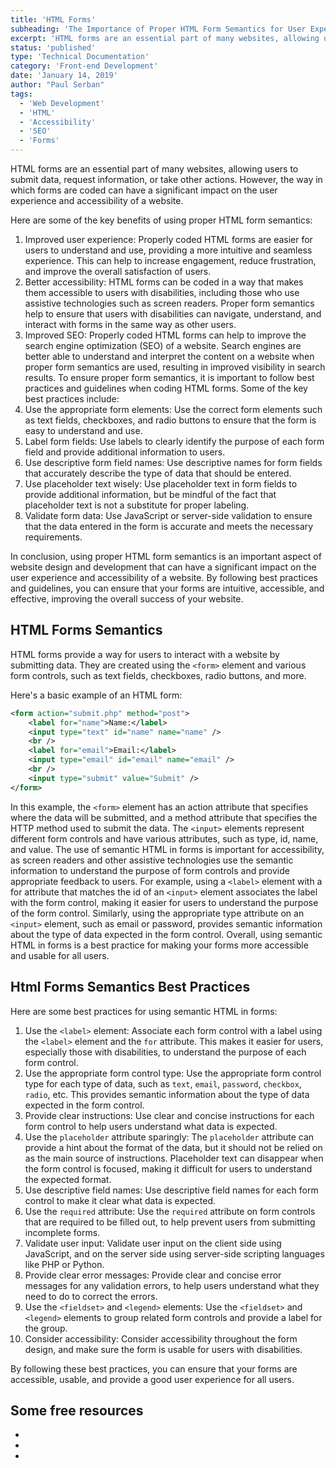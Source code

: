 ```yaml
---
title: 'HTML Forms'
subheading: 'The Importance of Proper HTML Form Semantics for User Experience and Accessibility'
excerpt: 'HTML forms are an essential part of many websites, allowing users to submit data, request information, or take other actions. However, the way in which forms are coded can have a significant impact on the user experience and accessibility of a website.'
status: 'published'
type: 'Technical Documentation'
category: 'Front-end Development'
date: 'January 14, 2019'
author: "Paul Serban"
tags:
  - 'Web Development'
  - 'HTML'
  - 'Accessibility'
  - 'SEO'
  - 'Forms'
---
```


HTML forms are an essential part of many websites, allowing users to submit data, request information, or take other actions. However, the way in which forms are coded can have a significant impact on the user experience and accessibility of a website.

Here are some of the key benefits of using proper HTML form semantics:

1. Improved user experience: Properly coded HTML forms are easier for users to understand and use, providing a more intuitive and seamless experience. This can help to increase engagement, reduce frustration, and improve the overall satisfaction of users.
2. Better accessibility: HTML forms can be coded in a way that makes them accessible to users with disabilities, including those who use assistive technologies such as screen readers. Proper form semantics help to ensure that users with disabilities can navigate, understand, and interact with forms in the same way as other users.
3. Improved SEO: Properly coded HTML forms can help to improve the search engine optimization (SEO) of a website. Search engines are better able to understand and interpret the content on a website when proper form semantics are used, resulting in improved visibility in search results.
To ensure proper form semantics, it is important to follow best practices and guidelines when coding HTML forms. Some of the key best practices include:
1. Use the appropriate form elements: Use the correct form elements such as text fields, checkboxes, and radio buttons to ensure that the form is easy to understand and use.
2. Label form fields: Use labels to clearly identify the purpose of each form field and provide additional information to users.
3. Use descriptive form field names: Use descriptive names for form fields that accurately describe the type of data that should be entered.
4. Use placeholder text wisely: Use placeholder text in form fields to provide additional information, but be mindful of the fact that placeholder text is not a substitute for proper labeling.
5. Validate form data: Use JavaScript or server-side validation to ensure that the data entered in the form is accurate and meets the necessary requirements.

In conclusion, using proper HTML form semantics is an important aspect of website design and development that can have a significant impact on the user experience and accessibility of a website. By following best practices and guidelines, you can ensure that your forms are intuitive, accessible, and effective, improving the overall success of your website.

## HTML Forms Semantics

HTML forms provide a way for users to interact with a website by submitting data. They are created using the `<form>` element and various form controls, such as text fields, checkboxes, radio buttons, and more.

Here's a basic example of an HTML form:

```xml
<form action="submit.php" method="post">
    <label for="name">Name:</label>
    <input type="text" id="name" name="name" />
    <br />
    <label for="email">Email:</label>
    <input type="email" id="email" name="email" />
    <br />
    <input type="submit" value="Submit" />
</form>
```

In this example, the `<form>` element has an action attribute that specifies where the data will be submitted, and a method attribute that specifies the HTTP method used to submit the data. The `<input>` elements represent different form controls and have various attributes, such as type, id, name, and value.
The use of semantic HTML in forms is important for accessibility, as screen readers and other assistive technologies use the semantic information to understand the purpose of form controls and provide appropriate feedback to users.
For example, using a `<label>` element with a for attribute that matches the id of an `<input>` element associates the label with the form control, making it easier for users to understand the purpose of the form control. Similarly, using the appropriate type attribute on an `<input>` element, such as email or password, provides semantic information about the type of data expected in the form control.
Overall, using semantic HTML in forms is a best practice for making your forms more accessible and usable for all users.

## Html Forms Semantics Best Practices

Here are some best practices for using semantic HTML in forms:

1. Use the `<label>` element: Associate each form control with a label using the `<label>` element and the `for` attribute. This makes it easier for users, especially those with disabilities, to understand the purpose of each form control.
2. Use the appropriate form control type: Use the appropriate form control type for each type of data, such as `text`, `email`, `password`, `checkbox`, `radio`, etc. This provides semantic information about the type of data expected in the form control.
3. Provide clear instructions: Use clear and concise instructions for each form control to help users understand what data is expected.
4. Use the `placeholder` attribute sparingly: The `placeholder` attribute can provide a hint about the format of the data, but it should not be relied on as the main source of instructions. Placeholder text can disappear when the form control is focused, making it difficult for users to understand the expected format.
5. Use descriptive field names: Use descriptive field names for each form control to make it clear what data is expected.
6. Use the `required` attribute: Use the `required` attribute on form controls that are required to be filled out, to help prevent users from submitting incomplete forms.
7. Validate user input: Validate user input on the client side using JavaScript, and on the server side using server-side scripting languages like PHP or Python.
8. Provide clear error messages: Provide clear and concise error messages for any validation errors, to help users understand what they need to do to correct the errors.
9. Use the `<fieldset>` and `<legend>` elements: Use the `<fieldset>` and `<legend>` elements to group related form controls and provide a label for the group.
10. Consider accessibility: Consider accessibility throughout the form design, and make sure the form is usable for users with disabilities.

By following these best practices, you can ensure that your forms are accessible, usable, and provide a good user experience for all users.

## Some free resources
- <Link href="https://developer.mozilla.org/en-US/docs/Learn/Forms/Form_validation" label="mdn.org - Client-side form validation" isInternal={false}/>
- <Link href="https://web.dev/learn/forms/" label="web.dev - Forms" isInternal={false}/>
- <Link href="https://www.w3schools.com/js/js_validation.asp" label="W3Schools - JavaScript Forms" isInternal={false}/>